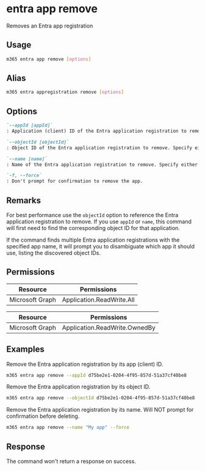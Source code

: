
# entra app remove

Removes an Entra app registration

## Usage

```sh
m365 entra app remove [options]
```

## Alias

```sh
m365 entra appregistration remove [options]
```

## Options

```md definition-list
`--appId [appId]`
: Application (client) ID of the Entra application registration to remove. Specify either `appId`, `objectId` or `name` but not multiple.

`--objectId [objectId]`
: Object ID of the Entra application registration to remove. Specify either `appId`, `objectId` or `name` but not multiple.

`--name [name]`
: Name of the Entra application registration to remove. Specify either `appId`, `objectId` or `name` but not multiple.

`-f, --force`
: Don't prompt for confirmation to remove the app.
```

<Global />

## Remarks

For best performance use the `objectId` option to reference the Entra application registration to remove. If you use `appId` or `name`, this command will first need to find the corresponding object ID for that application.

If the command finds multiple Entra application registrations with the specified app name, it will prompt you to disambiguate which app it should use, listing the discovered object IDs.

## Permissions
<Tabs>
  <TabItem value="Delegated">

  | Resource        | Permissions               |
  |-----------------|---------------------------|
  | Microsoft Graph | Application.ReadWrite.All |

  </TabItem>
  <TabItem value="Application">

  | Resource        | Permissions                   |
  |-----------------|-------------------------------|
  | Microsoft Graph | Application.ReadWrite.OwnedBy |

  </TabItem>
</Tabs>

## Examples

Remove the Entra application registration by its app (client) ID.

```sh
m365 entra app remove --appId d75be2e1-0204-4f95-857d-51a37cf40be8
```

Remove the Entra application registration by its object ID.

```sh
m365 entra app remove --objectId d75be2e1-0204-4f95-857d-51a37cf40be8
```

Remove the Entra application registration by its name. Will NOT prompt for confirmation before deleting.

```sh
m365 entra app remove --name "My app" --force
```

## Response

The command won't return a response on success.
